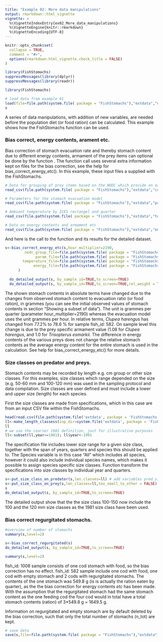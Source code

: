 ```yaml
---
title: "Example 02: More data manipulations"
output: rmarkdown::html_vignette
vignette: >
  %\VignetteIndexEntry{ex02_More_data_manipulations}
  %\VignetteEngine{knitr::rmarkdown}
  %\VignetteEncoding{UTF-8}
---
```


```r
knitr::opts_chunk$set(
  collapse = TRUE,
  comment = "#>",
  options(rmarkdown.html_vignette.check_title = FALSE)
)
```

```r
library(FishStomachs)
suppressMessages(library(dplyr))
suppressMessages(library(readr))
```



```r

library(FishStomachs)

# load data from example 01
load(file=file.path(system.file( package = "FishStomachs"),"extdata","ex01.Rdata"))
s
```

A series of data manipulations, with addition of new variables, are needed before the population diet (or food ration) can be calculated. This example shows how the FishStomachs function can be used.


### Bias correct, energy contents, arament etc.

Bias correction of stomach evacuation rate and thereby stomach content due to different energy contents, armament of the prey items can optional be done by the function  \code{bias_correct_energy_etc}. The function call uses several extra information kept on files for the bias correction, see the help for bias_correct_energy_etc(). In this example, these input files a supplied with the FishStomachs. 


```r
# Data for grouping of prey items based on the NODC which provide an easy grouping.  
read_csv(file.path(system.file( package = "FishStomachs"),"extdata","consum_nodc.csv"))

# Parameters for the stomach evacuation model
read_csv(file.path(system.file( package = "FishStomachs"),"extdata","parameters.csv"))

# Ambient temperature by ICES rectangel and quarter
read_csv(file.path(system.file( package = "FishStomachs"),"extdata","temperature.csv"))

# Data on energy contents and armament etc
read_csv(file.path(system.file( package = "FishStomachs"),"extdata","energy_density_and_armament.csv"))

```

And here is the call to the function and its results for the detailed dataset.

```r
s<-bias_correct_energy_etc(s,hour_multiplier=2190,
         nodc_group_file=file.path(system.file( package = "FishStomachs"),"extdata","consum_nodc.csv"),
              param_file=file.path(system.file( package = "FishStomachs"),"extdata","parameters.csv"),
        temperature_file=file.path(system.file( package = "FishStomachs"),"extdata","temperature.csv"),
             energy_file=file.path(system.file( package = "FishStomachs"),"extdata","energy_density_and_armament.csv")
      )
      
  do_detailed_output(s, by_sample_id=TRUE,to_screen=TRUE)
  do_detailed_output(s, by_sample_id=TRUE,to_screen=TRUE,rel_weight = TRUE)

```

The shown stomach contents in absolute terms have changed due to the changes from  observed stomach content to evacuation ratio (or food ration), in grammes (you can see the initial observed values of stomach contents in section "Showing a subset of data"). The unit is grammes per quarter (parameter hour_multiplier=2190) whereas the evacuation model uses the unit grammes per hour.  In relative terms, *Clupea harengus* has changed from  77.2% to 78.6 % for sample fish_id: 582. On sample level this change is due to the prey specific armament value (1.08 for *Clupea harengus*, and 1.0 for *Trisopterus esmarkii*. The difference in energy contents of the various preys does not change the relative stomach contents as the average energy content for the entire stomach is used in the calculation. See help for bias_correct_energy_etc() for more details. 

### Size classes on predator and preys.
Stomach contents may be recorded by length e.g. cm group or other size classes. For this examples, size classes which range depended on the size (e.g. 50-60 mm and 100-120 mm) was used in the sampling protocol and data compilation. Size classes are user defined and must include a lower and upper size (length) for each species. 

First the size classes are made from specifications, which in this case are from an input CSV file within the FishStomachs. 


```r
head(read.csv(file.path(system.file('extdata', package = 'FishStomachs'),'length_classes_config.csv')))
ll<-make_length_classess(inp_dir=system.file('extdata', package = 'FishStomachs'),inp_file='length_classes_config.csv')
ll
# we use the coarser 1981 definition, just for illustrative purposes
ll<-subset(ll,year==1981); ll$year<-1991 
```

The specification file includes lower size range for a given size class, together with the span of years, quarters and species this should be applied to. The Species variable is in this case "All" which includes all species, however it could also include individual species names, which makes it possible to assign species specific size classes.
Function \code{make_length_classess} transform the specifications into size classes by individual year and quarters.


```r
s<-put_size_class_on_predator(s,len_classes=ll) # add variables pred_size_class and pred_size.
s<-put_size_class_on_prey(s,len_classes=ll,too_small_to_other = FALSE)     # add variables prey_size_class and prey_size.
s
do_detailed_output(s, by_sample_id=TRUE,to_screen=TRUE)

```
The detailed output show that the the size class 100-150 now include the 100 and the 120 mm size classes as the 1981 size class have been used.  

### Bias correct regurgitated stomachs.

```r
#overview of number of stomachs
summary(s,level=2)

s<-bias_correct_regurgitated(s)
do_detailed_output(s, by_sample_id=TRUE,to_screen=TRUE)

summary(s,level=2)
```

fish_id: 1008 sample consists of one cod stomach with food, so the bias correction has no effect.
fish_id: 582 sample include one cod with food, one cod with empty stomach and 2 cods with regurgitated stomachs. The contents of the one stomach was  549.8 g (is is actually the ration eaten by quarter),
as the the bias correction for energy contents *etc* has been made. With the assumption that the regurgitated stomach had the same stomach content as the one feeding cod the four cod would in total have a total stomach contents (ration) of 3*549.8 g = 1649.5 g.

Information on regurgitated and empty stomach are by default deleted by the bias correction, such that only the total number of stomachs (n_tot) are kept.


```r
# save data
save(s,file=file.path(system.file( package = "FishStomachs"),"extdata","ex02.Rdata"))
```




